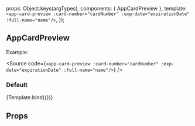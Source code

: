 
<Meta
  title="ui-kit/AppCardPreview"
  component={AppCardPreview}
/>

  props: Object.keys(argTypes),
  components: { AppCardPreview },
  template: `
      <app-card-preview
          :card-number="cardNumber"
          :exp-date="expirationDate"
          :full-name="name"/>
    `,
});

## AppCardPreview

Example:

<Source
  code={`
    <app-card-preview
      :card-number="cardNumber"
      :exp-date="expirationDate"
      :full-name="name"/>
`}
/>

### Default

<Canvas>
  <Story
    name="Default view"
    args={{ cardNumber: '9348-0316-3277-7833', expirationDate: '8/24', name: 'Test name' }}>
    {Template.bind({})}
  </Story>
</Canvas>

## Props

<ArgsTable story="Default view" />
